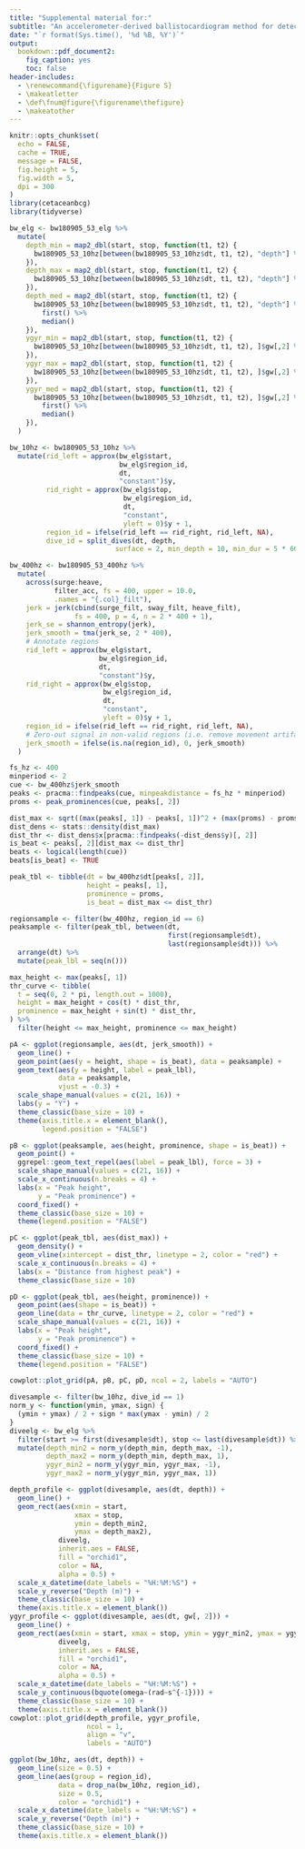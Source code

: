 ```yaml
---
title: "Supplemental material for:"
subtitle: "An accelerometer-derived ballistocardiogram method for detecting heartrates in free-ranging marine mammals"
date: "`r format(Sys.time(), '%d %B, %Y')`"
output:
  bookdown::pdf_document2:
    fig_caption: yes
    toc: false
header-includes:
  - \renewcommand{\figurename}{Figure S}
  - \makeatletter
  - \def\fnum@figure{\figurename\thefigure}
  - \makeatother
---
```


```r
knitr::opts_chunk$set(
  echo = FALSE,
  cache = TRUE,
  message = FALSE,
  fig.height = 5,
  fig.width = 5,
  dpi = 300
)
library(cetaceanbcg)
library(tidyverse)
```

```r
bw_elg <- bw180905_53_elg %>% 
  mutate(
    depth_min = map2_dbl(start, stop, function(t1, t2) {
      bw180905_53_10hz[between(bw180905_53_10hz$dt, t1, t2), "depth"] %>% min()
    }),
    depth_max = map2_dbl(start, stop, function(t1, t2) {
      bw180905_53_10hz[between(bw180905_53_10hz$dt, t1, t2), "depth"] %>% max()
    }),
    depth_med = map2_dbl(start, stop, function(t1, t2) {
      bw180905_53_10hz[between(bw180905_53_10hz$dt, t1, t2), "depth"] %>% 
        first() %>% 
        median()
    }),
    ygyr_min = map2_dbl(start, stop, function(t1, t2) {
      bw180905_53_10hz[between(bw180905_53_10hz$dt, t1, t2), ]$gw[,2] %>% min()
    }),
    ygyr_max = map2_dbl(start, stop, function(t1, t2) {
      bw180905_53_10hz[between(bw180905_53_10hz$dt, t1, t2), ]$gw[,2] %>% max()
    }),
    ygyr_med = map2_dbl(start, stop, function(t1, t2) {
      bw180905_53_10hz[between(bw180905_53_10hz$dt, t1, t2), ]$gw[,2] %>% 
        first() %>% 
        median()
    }),
  )

bw_10hz <- bw180905_53_10hz %>% 
  mutate(rid_left = approx(bw_elg$start, 
                           bw_elg$region_id, 
                           dt, 
                           "constant")$y,
         rid_right = approx(bw_elg$stop, 
                            bw_elg$region_id, 
                            dt, 
                            "constant", 
                            yleft = 0)$y + 1,
         region_id = ifelse(rid_left == rid_right, rid_left, NA),
         dive_id = split_dives(dt, depth,
                          surface = 2, min_depth = 10, min_dur = 5 * 60))

bw_400hz <- bw180905_53_400hz %>%
  mutate(
    across(surge:heave, 
           filter_acc, fs = 400, upper = 10.0, 
           .names = "{.col}_filt"),
    jerk = jerk(cbind(surge_filt, sway_filt, heave_filt), 
                fs = 400, p = 4, n = 2 * 400 + 1),
    jerk_se = shannon_entropy(jerk),
    jerk_smooth = tma(jerk_se, 2 * 400),
    # Annotate regions
    rid_left = approx(bw_elg$start, 
                      bw_elg$region_id, 
                      dt, 
                      "constant")$y,
    rid_right = approx(bw_elg$stop, 
                       bw_elg$region_id, 
                       dt, 
                       "constant", 
                       yleft = 0)$y + 1,
    region_id = ifelse(rid_left == rid_right, rid_left, NA),
    # Zero-out signal in non-valid regions (i.e. remove movement artifacts)
    jerk_smooth = ifelse(is.na(region_id), 0, jerk_smooth)
  )
```

```r
fs_hz <- 400
minperiod <- 2
cue <- bw_400hz$jerk_smooth
peaks <- pracma::findpeaks(cue, minpeakdistance = fs_hz * minperiod)
proms <- peak_prominences(cue, peaks[, 2])

dist_max <- sqrt((max(peaks[, 1]) - peaks[, 1])^2 + (max(proms) - proms)^2)
dist_dens <- stats::density(dist_max)
dist_thr <- dist_dens$x[pracma::findpeaks(-dist_dens$y)[, 2]]
is_beat <- peaks[, 2][dist_max <= dist_thr]
beats <- logical(length(cue))
beats[is_beat] <- TRUE

peak_tbl <- tibble(dt = bw_400hz$dt[peaks[, 2]],
                   height = peaks[, 1],
                   prominence = proms,
                   is_beat = dist_max <= dist_thr)

regionsample <- filter(bw_400hz, region_id == 6)
peaksample <- filter(peak_tbl, between(dt, 
                                       first(regionsample$dt), 
                                       last(regionsample$dt))) %>% 
  arrange(dt) %>% 
  mutate(peak_lbl = seq(n()))

max_height <- max(peaks[, 1])
thr_curve <- tibble(
  t = seq(0, 2 * pi, length.out = 1000),
  height = max_height + cos(t) * dist_thr,
  prominence = max_height + sin(t) * dist_thr,
) %>% 
  filter(height <= max_height, prominence <= max_height)

pA <- ggplot(regionsample, aes(dt, jerk_smooth)) +
  geom_line() +
  geom_point(aes(y = height, shape = is_beat), data = peaksample) +
  geom_text(aes(y = height, label = peak_lbl), 
            data = peaksample, 
            vjust = -0.3) +
  scale_shape_manual(values = c(21, 16)) +
  labs(y = "Y") +
  theme_classic(base_size = 10) +
  theme(axis.title.x = element_blank(),
        legend.position = "FALSE")

pB <- ggplot(peaksample, aes(height, prominence, shape = is_beat)) +
  geom_point() +
  ggrepel::geom_text_repel(aes(label = peak_lbl), force = 3) +
  scale_shape_manual(values = c(21, 16)) +
  scale_x_continuous(n.breaks = 4) +
  labs(x = "Peak height",
       y = "Peak prominence") +
  coord_fixed() +
  theme_classic(base_size = 10) +
  theme(legend.position = "FALSE")

pC <- ggplot(peak_tbl, aes(dist_max)) +
  geom_density() +
  geom_vline(xintercept = dist_thr, linetype = 2, color = "red") +
  scale_x_continuous(n.breaks = 4) +
  labs(x = "Distance from highest peak") +
  theme_classic(base_size = 10)

pD <- ggplot(peak_tbl, aes(height, prominence)) +
  geom_point(aes(shape = is_beat)) +
  geom_line(data = thr_curve, linetype = 2, color = "red") +
  scale_shape_manual(values = c(21, 16)) +
  labs(x = "Peak height",
       y = "Peak prominence") +
  coord_fixed() +
  theme_classic(base_size = 10) +
  theme(legend.position = "FALSE")

cowplot::plot_grid(pA, pB, pC, pD, ncol = 2, labels = "AUTO")
```

```r
divesample <- filter(bw_10hz, dive_id == 1)
norm_y <- function(ymin, ymax, sign) {
  (ymin + ymax) / 2 + sign * max(ymax - ymin) / 2
}
diveelg <- bw_elg %>% 
  filter(start >= first(divesample$dt), stop <= last(divesample$dt)) %>% 
  mutate(depth_min2 = norm_y(depth_min, depth_max, -1),
         depth_max2 = norm_y(depth_min, depth_max, 1),
         ygyr_min2 = norm_y(ygyr_min, ygyr_max, -1),
         ygyr_max2 = norm_y(ygyr_min, ygyr_max, 1))

depth_profile <- ggplot(divesample, aes(dt, depth)) +
  geom_line() +
  geom_rect(aes(xmin = start, 
                xmax = stop, 
                ymin = depth_min2, 
                ymax = depth_max2),
            diveelg,
            inherit.aes = FALSE,
            fill = "orchid1",
            color = NA,
            alpha = 0.5) +
  scale_x_datetime(date_labels = "%H:%M:%S") +
  scale_y_reverse("Depth (m)") +
  theme_classic(base_size = 10) +
  theme(axis.title.x = element_blank())
ygyr_profile <- ggplot(divesample, aes(dt, gw[, 2])) +
  geom_line() +
  geom_rect(aes(xmin = start, xmax = stop, ymin = ygyr_min2, ymax = ygyr_max2),
            diveelg,
            inherit.aes = FALSE,
            fill = "orchid1",
            color = NA,
            alpha = 0.5) +
  scale_x_datetime(date_labels = "%H:%M:%S") +
  scale_y_continuous(bquote(omega~(rad~s^{-1}))) +
  theme_classic(base_size = 10) +
  theme(axis.title.x = element_blank())
cowplot::plot_grid(depth_profile, ygyr_profile, 
                   ncol = 1, 
                   align = "v", 
                   labels = "AUTO")
```

```r
ggplot(bw_10hz, aes(dt, depth)) +
  geom_line(size = 0.5) +
  geom_line(aes(group = region_id), 
            data = drop_na(bw_10hz, region_id), 
            size = 0.5, 
            color = "orchid1") +
  scale_x_datetime(date_labels = "%H:%M:%S") +
  scale_y_reverse("Depth (m)") +
  theme_classic(base_size = 10) +
  theme(axis.title.x = element_blank())
```


